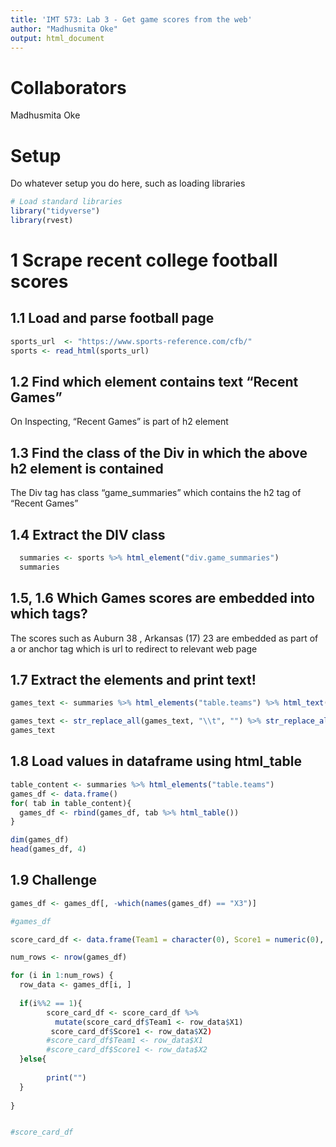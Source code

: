 ```yaml
---
title: 'IMT 573: Lab 3 - Get game scores from the web'
author: "Madhusmita Oke"
output: html_document
---
```



# Collaborators
Madhusmita Oke

# Setup

Do whatever setup you do here, such as loading libraries

```r
# Load standard libraries
library("tidyverse")
library(rvest)

```

# 1 Scrape recent college football scores
## 1.1 Load and parse football page
```r
sports_url  <- "https://www.sports-reference.com/cfb/"
sports <- read_html(sports_url)
```

## 1.2 Find which element contains text "Recent Games" 
 On Inspecting, "Recent Games" is part of h2 element 
 
 
## 1.3 Find the class of the Div in which the above h2 element is contained
 The Div tag has class "game_summaries" which contains the h2 tag of "Recent Games"
 
## 1.4 Extract the DIV class  
```r
  summaries <- sports %>% html_element("div.game_summaries")
  summaries
```


## 1.5, 1.6 Which Games scores are embedded into which tags?
The scores such as Auburn 38 , Arkansas (17) 23 are embedded as part of a or anchor tag which is url to redirect to relevant web page


## 1.7 Extract the elements and print text!
```r
games_text <- summaries %>% html_elements("table.teams") %>% html_text()

games_text <- str_replace_all(games_text, "\\t", "") %>% str_replace_all(.,"\\n", "" ) 
games_text
```

## 1.8 Load values in dataframe using html_table
```r
table_content <- summaries %>% html_elements("table.teams") 
games_df <- data.frame()
for( tab in table_content){
  games_df <- rbind(games_df, tab %>% html_table())
}

dim(games_df)
head(games_df, 4)
```

## 1.9 Challenge

```r
games_df <- games_df[, -which(names(games_df) == "X3")]

#games_df

score_card_df <- data.frame(Team1 = character(0), Score1 = numeric(0), Team2 = character(0), Score2 = numeric(0))

num_rows <- nrow(games_df)

for (i in 1:num_rows) {
  row_data <- games_df[i, ]  
 
  if(i%%2 == 1){
        score_card_df <- score_card_df %>%
          mutate(score_card_df$Team1 <- row_data$X1)
         score_card_df$Score1 <- row_data$X2)
        #score_card_df$Team1 <- row_data$X1
        #score_card_df$Score1 <- row_data$X2
  }else{
   
        print("")
  }
  
}


#score_card_df
```


